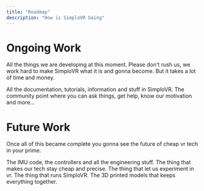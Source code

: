 ---
title: "Roadmap"
description: "How is SimploVR Going"
---

# Ongoing Work

All the things we are developing at this moment. Please don't rush us, we work hard to make SimploVR what it is and gonna become. But it takes a lot of time and money.

<CardGroup>
  <Card title="Documentation" icon="book" href="/introduction">
    All the documentation, tutorials, information and stuff in SimploVR.
  </Card>
  <Card title="Community" icon="discord" href="/hardware">
    The community point where you can ask things, get help, know our motivation and more...
</CardGroup>

# Future Work

Once all of this became complete you gonna see the future of cheap vr tech in your prime.

<CardGroup>
  <Card title="Hardware" icon="microchip" href="/hardware">
    The IMU code, the controllers and all the engineering stuff.
  </Card>
  <Card title="Software" icon="computer-classic" href="/software">
    The thing that makes our tech stay cheap and precise. The thing that let us experiment in vr. The thing that runs SimploVR.
  </Card>
  <Card title="Models" icon="cube" href="/software">
    The 3D printed models that keeps everything together.
</CardGroup>